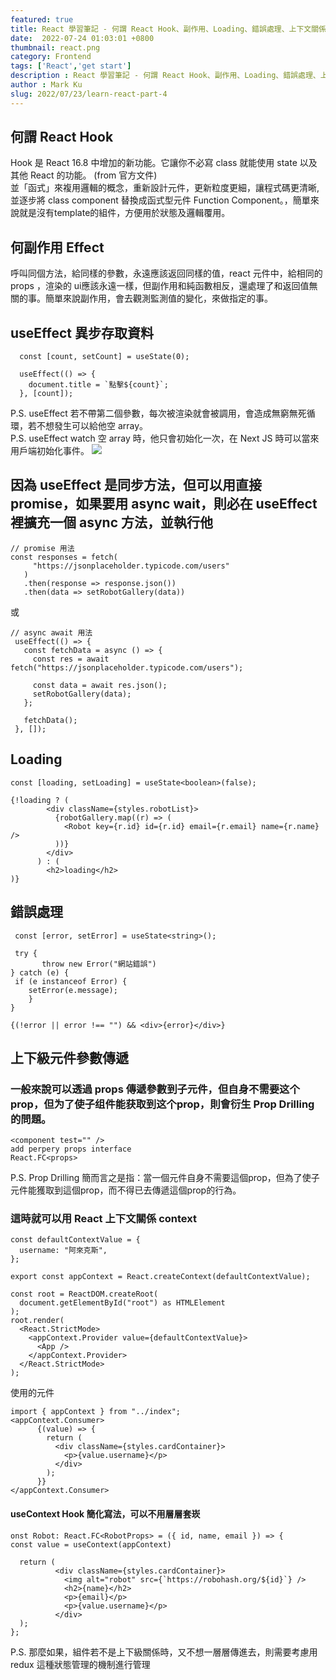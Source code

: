 ```yaml
---
featured: true
title: React 學習筆記 - 何謂 React Hook、副作用、Loading、錯誤處理、上下文關係(Context) - Part's 4
date:  2022-07-24 01:03:01 +0800
thumbnail: react.png
category: Frontend
tags: ['React','get start']
description : React 學習筆記 - 何謂 React Hook、副作用、Loading、錯誤處理、上下文關係(Context) - Part's 4
author : Mark Ku
slug: 2022/07/23/learn-react-part-4
---
```

## 何謂 React Hook 
Hook 是 React 16.8 中增加的新功能。它讓你不必寫 class 就能使用 state 以及其他 React 的功能。 (from 官方文件)  
並「函式」來複用邏輯的概念，重新設計元件，更新粒度更細，讓程式碼更清晰, 並逐步將 class component 替換成函式型元件 Function Component。，簡單來說就是沒有template的組件，方便用於狀態及邏輯覆用。
 
## 何副作用 Effect
呼叫同個方法，給同樣的參數，永遠應該返回同樣的值，react 元件中，給相同的 props ，渲染的 ui應該永遠一樣，但副作用和純函數相反，還處理了和返回值無關的事。簡單來說副作用，會去觀測監測值的變化，來做指定的事。

## useEffect 異步存取資料
```
  const [count, setCount] = useState(0);

  useEffect(() => {
    document.title = `點擊${count}`;
  }, [count]);
```
  
P.S. useEffect 若不帶第二個參數，每次被渲染就會被調用，會造成無窮無死循環，若不想發生可以給他空 array。  
P.S. useEffect watch 空 array 時，他只會初始化一次，在 Next JS 時可以當來用戶端初始化事件。
![](https://i.imgur.com/915DCg8.png)

## 因為 useEffect 是同步方法，但可以用直接 promise，如果要用 async wait，則必在 useEffect 裡擴充一個 async 方法，並執行他
 
 ```
 // promise 用法
 const responses = fetch(
      "https://jsonplaceholder.typicode.com/users"
    )
    .then(response => response.json())
    .then(data => setRobotGallery(data))
 ```
 或  
 ```
 // async await 用法
  useEffect(() => {
    const fetchData = async () => {
      const res = await fetch("https://jsonplaceholder.typicode.com/users");      

      const data = await res.json();
      setRobotGallery(data);
    };

    fetchData();
  }, []);
 ```
 
## Loading 
```
const [loading, setLoading] = useState<boolean>(false);
```
    
```    
{!loading ? (
        <div className={styles.robotList}>
          {robotGallery.map((r) => (
            <Robot key={r.id} id={r.id} email={r.email} name={r.name} />
          ))}
        </div>
      ) : (
        <h2>loading</h2>
)}
```

## 錯誤處理
```
 const [error, setError] = useState<string>();

 try {
       throw new Error("網站錯誤")               
} catch (e) {
 if (e instanceof Error) {
    setError(e.message);
    }
}      
    
{(!error || error !== "") && <div>{error}</div>}
```

## 上下級元件參數傳遞

### 一般來說可以透過 props  傳遞參數到子元件，但自身不需要这个prop，但为了使子组件能获取到这个prop，則會衍生 Prop Drilling 的問題。

```
<component test="" />
add perpery props interface 
React.FC<props>
``` 
P.S. Prop Drilling 簡而言之是指：當一個元件自身不需要這個prop，但為了使子元件能獲取到這個prop，而不得已去傳遞這個prop的行為。

### 這時就可以用 React 上下文關係 context  
``` 
const defaultContextValue = {
  username: "阿來克斯",
};

export const appContext = React.createContext(defaultContextValue);

const root = ReactDOM.createRoot(
  document.getElementById("root") as HTMLElement
);
root.render(
  <React.StrictMode>
    <appContext.Provider value={defaultContextValue}>
      <App />
    </appContext.Provider>
  </React.StrictMode>
);
```    

使用的元件
```    
import { appContext } from "../index";
<appContext.Consumer>
      {(value) => {
        return (
          <div className={styles.cardContainer}>            
            <p>{value.username}</p>
          </div>
        );
      }}
</appContext.Consumer>
```
    
#### useContext Hook 簡化寫法，可以不用層層套崁
```
onst Robot: React.FC<RobotProps> = ({ id, name, email }) => {
const value = useContext(appContext)

  return (        
          <div className={styles.cardContainer}>
            <img alt="robot" src={`https://robohash.org/${id}`} />
            <h2>{name}</h2>
            <p>{email}</p>
            <p>{value.username}</p>
          </div>            
  );
};
```
P.S. 那麼如果，組件若不是上下級關係時，又不想一層層傳進去，則需要考慮用 redux 這種狀態管理的機制進行管理
